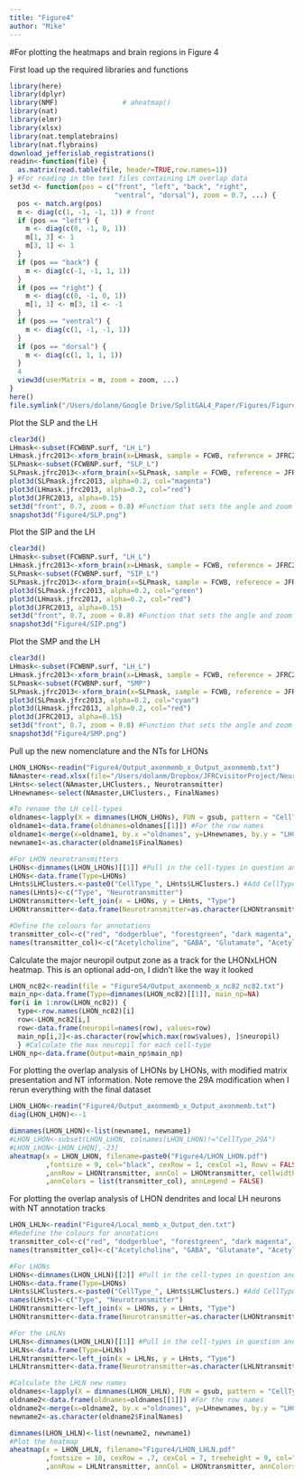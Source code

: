 ```yaml
---
title: "Figure4"
author: "Mike"
---
```

#For plotting the heatmaps and brain regions in Figure 4

First load up the required libraries and functions
```r
library(here)
library(dplyr)
library(NMF)                # aheatmap()
library(nat)
library(elmr)
library(xlsx)
library(nat.templatebrains)
library(nat.flybrains)
download_jefferislab_registrations()
readin<-function(file) {
  as.matrix(read.table(file, header=TRUE,row.names=1))
} #For reading in the text files containing LM overlap data 
set3d <- function(pos = c("front", "left", "back", "right",
                          "ventral", "dorsal"), zoom = 0.7, ...) {
  pos <- match.arg(pos)
  m <- diag(c(1, -1, -1, 1)) # front
  if (pos == "left") {
    m <- diag(c(0, -1, 0, 1))
    m[1, 3] <- 1
    m[3, 1] <- 1
  }
  if (pos == "back") {
    m <- diag(c(-1, -1, 1, 1))
  }
  if (pos == "right") {
    m <- diag(c(0, -1, 0, 1))
    m[1, 3] <- m[3, 1] <- -1
  }
  if (pos == "ventral") {
    m <- diag(c(1, -1, -1, 1))
  }
  if (pos == "dorsal") {
    m <- diag(c(1, 1, 1, 1))
  }
  4
  view3d(userMatrix = m, zoom = zoom, ...)
}
here()
file.symlink("/Users/dolanm/Google Drive/SplitGAL4_Paper/Figures/Figure4", here())
```

Plot the SLP and the LH 
```r
clear3d()
LHmask<-subset(FCWBNP.surf, "LH_L")
LHmask.jfrc2013<-xform_brain(x=LHmask, sample = FCWB, reference = JFRC2013)
SLPmask<-subset(FCWBNP.surf, "SLP_L")
SLPmask.jfrc2013<-xform_brain(x=SLPmask, sample = FCWB, reference = JFRC2013)
plot3d(SLPmask.jfrc2013, alpha=0.2, col="magenta")
plot3d(LHmask.jfrc2013, alpha=0.2, col="red")
plot3d(JFRC2013, alpha=0.15)
set3d("front", 0.7, zoom = 0.8) #Function that sets the angle and zoom 
snapshot3d("Figure4/SLP.png")
```

Plot the SIP and the LH 
```r
clear3d()
LHmask<-subset(FCWBNP.surf, "LH_L")
LHmask.jfrc2013<-xform_brain(x=LHmask, sample = FCWB, reference = JFRC2013)
SLPmask<-subset(FCWBNP.surf, "SIP_L")
SLPmask.jfrc2013<-xform_brain(x=SLPmask, sample = FCWB, reference = JFRC2013)
plot3d(SLPmask.jfrc2013, alpha=0.2, col="green")
plot3d(LHmask.jfrc2013, alpha=0.2, col="red")
plot3d(JFRC2013, alpha=0.15)
set3d("front", 0.7, zoom = 0.8) #Function that sets the angle and zoom 
snapshot3d("Figure4/SIP.png")
```

Plot the SMP and the LH 
```r
clear3d()
LHmask<-subset(FCWBNP.surf, "LH_L")
LHmask.jfrc2013<-xform_brain(x=LHmask, sample = FCWB, reference = JFRC2013)
SLPmask<-subset(FCWBNP.surf, "SMP")
SLPmask.jfrc2013<-xform_brain(x=SLPmask, sample = FCWB, reference = JFRC2013)
plot3d(SLPmask.jfrc2013, alpha=0.2, col="cyan")
plot3d(LHmask.jfrc2013, alpha=0.2, col="red")
plot3d(JFRC2013, alpha=0.15)
set3d("front", 0.7, zoom = 0.8) #Function that sets the angle and zoom 
snapshot3d("Figure4/SMP.png")
```

Pull up the new nomenclature and the NTs for LHONs
```r
LHON_LHONs<-readin("Figure4/Output_axonmemb_x_Output_axonmemb.txt")
NAmaster<-read.xlsx(file="/Users/dolanm/Dropbox/JFRCvisitorProject/Neuroanatomy_Master.xlsx", sheetIndex = 1)
LHnts<-select(NAmaster,LHClusters., Neurotransmitter)
LHnewnames<-select(NAmaster,LHClusters., FinalNames)

#To rename the LH cell-types
oldnames<-lapply(X = dimnames(LHON_LHONs), FUN = gsub, pattern = "CellType_", replacement = "", fixed = TRUE)
oldname1<-data.frame(oldnames=oldnames[[1]]) #For the row names
oldname1<-merge(x=oldname1, by.x ="oldnames", y=LHnewnames, by.y = "LHClusters.", sort =FALSE)
newname1<-as.character(oldname1$FinalNames)

#For LHON neurotransmitters
LHONs<-dimnames(LHON_LHONs)[[1]] #Pull in the cell-types in question and get their order 
LHONs<-data.frame(Type=LHONs)
LHnts$LHClusters.<-paste0("CellType_", LHnts$LHClusters.) #Add CellType to all the names to match them with left_join, remove this 
names(LHnts)<-c("Type", "Neurotransmitter")
LHONtransmitter<-left_join(x = LHONs, y = LHnts, "Type")
LHONtransmitter<-data.frame(Neurotransmitter=as.character(LHONtransmitter$Neurotransmitter))

#Define the colours for annotations 
transmitter_col<-c("red", "dodgerblue", "forestgreen", "dark magenta", "gold", "grey")
names(transmitter_col)<-c("Acetylcholine", "GABA", "Glutamate", "Acetylcholine, GABA",  "Acetylcholine, Glutamate", "GABA, Dopamine" )
```

Calculate the major neuropil output zone as a track for the LHONxLHON heatmap. This is an optional add-on, I didn't like the way it looked
```r
LHON_nc82<-readin(file = "FigureS4/Output_axonmemb_x_nc82_nc82.txt")
main_np<-data.frame(Type=dimnames(LHON_nc82)[[1]], main_np=NA)
for(i in 1:nrow(LHON_nc82)) {
  type<-row.names(LHON_nc82)[i]
  row<-LHON_nc82[i,]
  row<-data.frame(neuropil=names(row), values=row)
  main_np[i,2]<-as.character(row[which.max(row$values), ]$neuropil)
  } #Calculate the max neuropil for each cell-type 
LHON_np<-data.frame(Output=main_np$main_np)


```

For plotting the overlap analysis of LHONs by LHONs, with modified matrix presentation and NT information. Note remove the 29A modification when I rerun everything with the final dataset
```r
LHON_LHON<-readin("Figure4/Output_axonmemb_x_Output_axonmemb.txt")
diag(LHON_LHON)<--1

dimnames(LHON_LHON)<-list(newname1, newname1)
#LHON_LHON<-subset(LHON_LHON, colnames(LHON_LHON)!="CellType_29A")
#LHON_LHON<-LHON_LHON[,-23]
aheatmap(x = LHON_LHON, filename=paste0("Figure4/LHON_LHON.pdf")
         ,fontsize = 9, col="black", cexRow = 1, cexCol =1, Rowv = FALSE, treeheight = 10 
         ,annRow = LHONtransmitter, annCol = LHONtransmitter, cellwidth = 8, cellheight = 8
         ,annColors = list(transmitter_col), annLegend = FALSE)
```

For plotting the overlap analysis of LHON dendrites and local LH neurons with NT annotation tracks 
```r
LHON_LHLN<-readin("Figure4/Local_memb_x_Output_den.txt")
#Redefine the colours for annotations 
transmitter_col<-c("red", "dodgerblue", "forestgreen", "dark magenta", "gold", "grey")
names(transmitter_col)<-c("Acetylcholine", "GABA", "Glutamate", "Acetylcholine, GABA",  "Acetylcholine, Glutamate", "GABA, Dopamine" )

#For LHONs 
LHONs<-dimnames(LHON_LHLN)[[2]] #Pull in the cell-types in question and get their order 
LHONs<-data.frame(Type=LHONs)
LHnts$LHClusters.<-paste0("CellType_", LHnts$LHClusters.) #Add CellType to all the names to match them with left_join, remove this 
names(LHnts)<-c("Type", "Neurotransmitter")
LHONtransmitter<-left_join(x = LHONs, y = LHnts, "Type")
LHONtransmitter<-data.frame(Neurotransmitter=as.character(LHONtransmitter$Neurotransmitter))

#For the LHLNs 
LHLNs<-dimnames(LHON_LHLN)[[1]] #Pull in the cell-types in question and get their order 
LHLNs<-data.frame(Type=LHLNs)
LHLNtransmitter<-left_join(x = LHLNs, y = LHnts, "Type")
LHLNtransmitter<-data.frame(Neurotransmitter=as.character(LHLNtransmitter$Neurotransmitter))

#Calculate the LHLN new names
oldnames<-lapply(X = dimnames(LHON_LHLN), FUN = gsub, pattern = "CellType_", replacement = "", fixed = TRUE)
oldname2<-data.frame(oldnames=oldnames[[1]]) #For the row names
oldname2<-merge(x=oldname2, by.x ="oldnames", y=LHnewnames, by.y = "LHClusters.", sort =FALSE)
newname2<-as.character(oldname2$FinalNames)

dimnames(LHON_LHLN)<-list(newname2, newname1)
#Plot the heatmap
aheatmap(x = LHON_LHLN, filename="Figure4/LHON_LHLN.pdf"
         ,fontsize = 10, cexRow = .7, cexCol = 7, treeheight = 9, col="black"
         ,annRow = LHLNtransmitter, annCol = LHONtransmitter, annColors = list(transmitter_col), annLegend = FALSE, cellwidth = 12)
```

